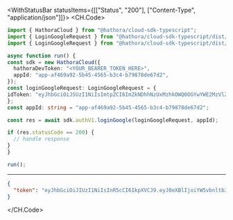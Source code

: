

<WithStatusBar statusItems={[["Status", "200"], ["Content-Type", "application/json"]]}>
  <CH.Code>
  ```typescript LoginGoogle.ts
  import { HathoraCloud } from "@hathora/cloud-sdk-typescript";
import { LoginGoogleRequest } from "@hathora/cloud-sdk-typescript/dist/models/components";
import { LoginGoogleRequest } from "@hathora/cloud-sdk-typescript/dist/models/operations";

async function run() {
  const sdk = new HathoraCloud({
    hathoraDevToken: "<YOUR_BEARER_TOKEN_HERE>",
    appId: "app-af469a92-5b45-4565-b3c4-b79878de67d2",
  });
const loginGoogleRequest: LoginGoogleRequest = {
  idToken: "eyJhbGciOiJSUzI1NiIsImtpZCI6ImZkNDhhNzUxMzhkOWQ0OGYwYWE2MzVlZjU2OWM0ZTE5NmY3YWU4ZDYiLCJ0eXAiOiJKV1QifQ.eyJpc3MiOiJhY2NvdW50cy5nb29nbGUuY29tIiwiYXpwIjoiODQ4NDEyODI2Nzg4LW00bXNyYjZxNDRkbTJ1ZTNrZ3Z1aTBmcTdrZGE1NWxzLmFwcHMuZ29vZ2xldXNlcmNvbnRlbnQuY29tIiwiYXVkIjoiODQ4NDEyODI2Nzg4LW00bXNyYjZxNDRkbTJ1ZTNrZ3Z1aTBmcTdrZGE1NWxzLmFwcHMuZ29vZ2xldXNlcmNvbnRlbnQuY29tIiwic3ViIjoiMTE0NTQyMzMwNzI3MTU2MTMzNzc2IiwiZW1haWwiOiJocGFdkeivmeuzQGdtYWlsLmNvbSIsImVtYWlsX3ZlcmlmaWVkIjp0cnVlLCJhdF9oYXNoIjoidno1NGhhdTNxbnVR",
};
const appId: string = "app-af469a92-5b45-4565-b3c4-b79878de67d2";

  const res = await sdk.authV1.loginGoogle(loginGoogleRequest, appId);

  if (res.statusCode == 200) {
    // handle response
  }
}

run();
  ```
  ---

  ```json Example Response
  {
    "token": "eyJhbGciOiJIUzI1NiIsInR5cCI6IkpXVCJ9.eyJ0eXBlIjoiYW5vbnltb3VzIiwiaWQiOiJ3aDA4eWN3eTJwOSIsIm5hbWUiOiJqaXR0ZXJ5LXNhbG1vbi1ndWxsIiwiaWF0IjoxNjg5MzQ5MTk3fQ.-LzlPhZw2tw0ycZ229IRHwwmINGKWNPFMDrXOphLjEk"
  }
  ```
  </CH.Code>
</WithStatusBar>
